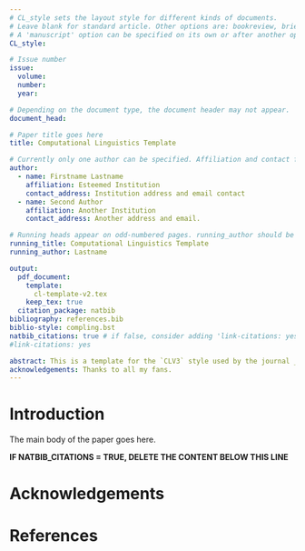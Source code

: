 ```yaml
---
# CL_style sets the layout style for different kinds of documents.
# Leave blank for standard article. Other options are: bookreview, brief, discussion, pubrec, shortpaper.
# A 'manuscript' option can be specified on its own or after another option (separated by a comma) for double-spacing.
CL_style: 

# Issue number
issue:
  volume: 
  number: 
  year: 

# Depending on the document type, the document header may not appear.
document_head: 

# Paper title goes here
title: Computational Linguistics Template

# Currently only one author can be specified. Affiliation and contact fields are optional.
author:
  - name: Firstname Lastname
    affiliation: Esteemed Institution
    contact_address: Institution address and email contact
  - name: Second Author
    affiliation: Another Institution
    contact_address: Another address and email.

# Running heads appear on odd-numbered pages. running_author should be last name only.
running_title: Computational Linguistics Template
running_author: Lastname

output: 
  pdf_document:
    template:
      cl-template-v2.tex
    keep_tex: true
  citation_package: natbib
bibliography: references.bib
biblio-style: compling.bst
natbib_citations: true # if false, consider adding 'link-citations: yes' below. 
#link-citations: yes

abstract: This is a template for the `CLV3` style used by the journal _Computational Linguistics_. Place here an informative abstract of approximately 150-250 words.
acknowledgements: Thanks to all my fans.
---
```


# Introduction

The main body of the paper goes here.

**IF NATBIB_CITATIONS = TRUE, DELETE THE CONTENT BELOW THIS LINE**

\twocolumn

# Acknowledgements

# References
